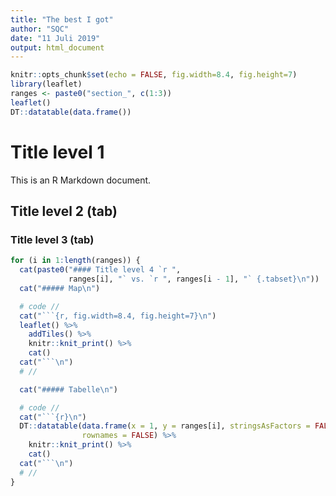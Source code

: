 ```yaml
---
title: "The best I got"
author: "SQC"
date: "11 Juli 2019"
output: html_document
---
```


```r
knitr::opts_chunk$set(echo = FALSE, fig.width=8.4, fig.height=7)
library(leaflet)
ranges <- paste0("section_", c(1:3))
leaflet()
DT::datatable(data.frame())
```

# Title level 1

This is an R Markdown document. 

## Title level 2 (tab) {.tabset}

### Title level 3 (tab) {.tabset}

```r
for (i in 1:length(ranges)) {
  cat(paste0("#### Title level 4 `r ", 
             ranges[i], "` vs. `r ", ranges[i - 1], "` {.tabset}\n"))
  cat("##### Map\n")

  # code //
  cat("```{r, fig.width=8.4, fig.height=7}\n")
  leaflet() %>%
    addTiles() %>%
    knitr::knit_print() %>%
    cat()
  cat("```\n")
  # //

  cat("##### Tabelle\n")

  # code //
  cat("```{r}\n")
  DT::datatable(data.frame(x = 1, y = ranges[i], stringsAsFactors = FALSE),
                rownames = FALSE) %>%
    knitr::knit_print() %>%
    cat()
  cat("```\n")
  # //
}
```